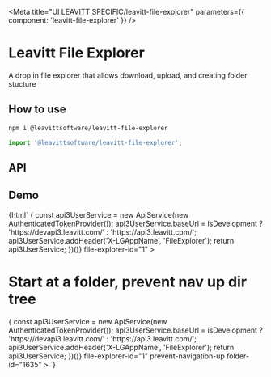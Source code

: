

<Meta title="UI LEAVITT SPECIFIC/leavitt-file-explorer" parameters={{ component: 'leavitt-file-explorer' }} />

# Leavitt File Explorer

A drop in file explorer that allows download, upload, and creating folder stucture

## How to use

```bash
npm i @leavittsoftware/leavitt-file-explorer
```

```js
import '@leavittsoftware/leavitt-file-explorer';
```

## API

<ArgsTable of="leavitt-file-explorer" />

## Demo

<Canvas withToolbar>
  <Story name="Docs">{html`
    <leavitt-file-explorer
      .apiService=${(() => {
        const api3UserService = new ApiService(new AuthenticatedTokenProvider());
        api3UserService.baseUrl = isDevelopment ? 'https://devapi3.leavitt.com/' : 'https://api3.leavitt.com/';
        api3UserService.addHeader('X-LGAppName', 'FileExplorer');
        return api3UserService;
      })()}
      file-explorer-id="1"
    ></leavitt-file-explorer>
    <h1>Start at a folder, prevent nav up dir tree</h1>
    <leavitt-file-explorer
      .apiService=${(() => {
        const api3UserService = new ApiService(new AuthenticatedTokenProvider());
        api3UserService.baseUrl = isDevelopment ? 'https://devapi3.leavitt.com/' : 'https://api3.leavitt.com/';
        api3UserService.addHeader('X-LGAppName', 'FileExplorer');
        return api3UserService;
      })()}
      file-explorer-id="1"
      prevent-navigation-up
      folder-id="1635"
    ></leavitt-file-explorer>
  `}</Story>
</Canvas>
